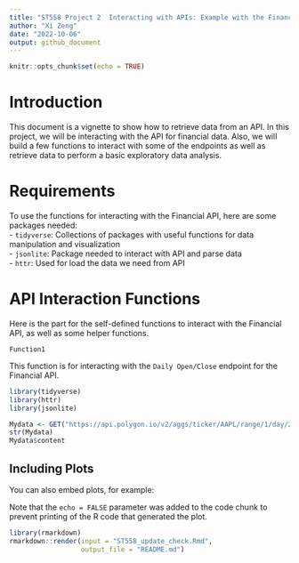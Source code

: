 ```yaml
---
title: "ST558 Project 2  Interacting with APIs: Example with the Financial API"
author: "Xi Zeng"
date: "2022-10-06"
output: github_document
---
```


```r
knitr::opts_chunk$set(echo = TRUE)
```

# Introduction  
This document is a vignette to show how to retrieve data from an API. In this project, we will be interacting with the API for financial data. Also, we will build a few functions to interact with some of the endpoints as well as retrieve data to perform a basic exploratory data analysis.  

# Requirements  
To use the functions for interacting with the Financial API, here are some packages needed:  
- `tidyverse`: Collections of packages with useful functions for data manipulation and visualization  
- `jsonlite`: Package needed to interact with API and parse data  
- `httr`: Used for load the data we need from API  

# API Interaction Functions  
Here is the part for the self-defined functions to interact with the Financial API, as well as some helper functions.  

`Function1`  

This function is for interacting with the `Daily Open/Close` endpoint for the Financial API.  

```r
library(tidyverse)
library(httr)
library(jsonlite)

Mydata <- GET("https://api.polygon.io/v2/aggs/ticker/AAPL/range/1/day/2020-06-01/2020-06-17?apiKey=pxkABpfvwGyIl55tOWtNxricS6IwKFYH")
str(Mydata)
Mydata$content
```



## Including Plots

You can also embed plots, for example:


Note that the `echo = FALSE` parameter was added to the code chunk to prevent printing of the R code that generated the plot.
```r
library(rmarkdown)
rmarkdown::render(input = "ST558_update_check.Rmd",
                  output_file = "README.md")
```
